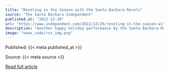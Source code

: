 ```yaml
---
title: "Reveling in the Season with the Santa Barbara Revels"
source: "The Santa Barbara Independent"
published_at: "2022-12-29"
url: "https://www.independent.com/2022/12/29/reveling-in-the-season-with-the-santa-barbara-revels/"
description: "Another happy holiday performance by the Santa Barbara Revels.The post Reveling in the Season with the Santa Barbara Revels appeared first on The Santa Barbara Independent."
image: "news_code/rss_img.png"
---
```



  Published: {{< meta published_at >}}
  

  Source: {{< meta source >}}
  

  [Read full article]({{< meta url >}})
  

